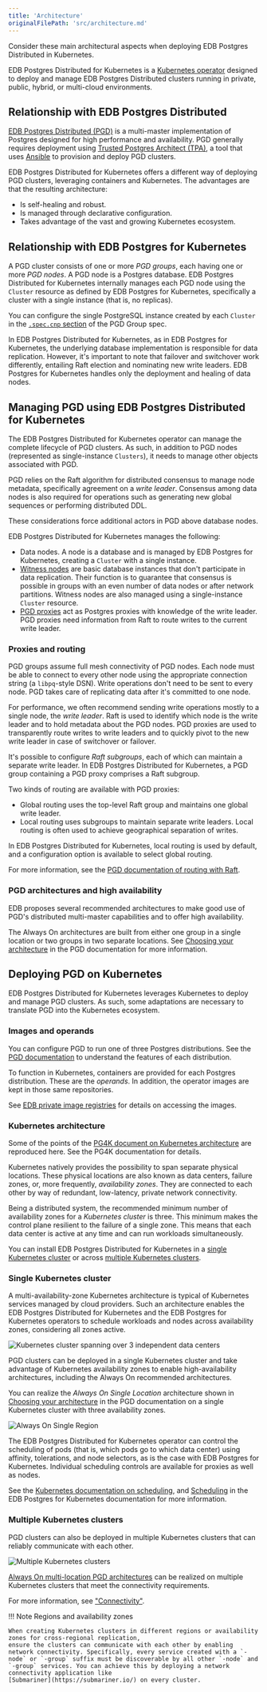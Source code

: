 ```yaml
---
title: 'Architecture'
originalFilePath: 'src/architecture.md'
---
```


Consider these main architectural aspects 
when deploying EDB Postgres Distributed in Kubernetes.

EDB Postgres Distributed for Kubernetes is a
[Kubernetes operator](https://kubernetes.io/docs/concepts/extend-kubernetes/operator/)
designed to deploy and manage EDB Postgres Distributed clusters
running in private, public, hybrid, or multi-cloud environments.

## Relationship with EDB Postgres Distributed

[EDB Postgres Distributed (PGD)](https://www.enterprisedb.com/docs/pgd/latest/)
is a multi-master implementation of Postgres designed for high performance and 
availability.
PGD generally requires deployment using
[Trusted Postgres Architect (TPA)](/pgd/latest/deploy-config/deploy-tpa/deploying/),
a tool that uses [Ansible](https://www.ansible.com) to provision and
deploy PGD clusters.

EDB Postgres Distributed for Kubernetes offers a different way of deploying PGD clusters, leveraging containers
and Kubernetes. The advantages are that the resulting architecture:

-   Is self-healing and robust.
-   Is managed through declarative configuration.
-   Takes advantage of the vast and growing Kubernetes ecosystem.

## Relationship with EDB Postgres for Kubernetes

A PGD cluster consists of one or more *PGD groups*, each having one or more *PGD
nodes*. A PGD node is a Postgres database. EDB Postgres Distributed for Kubernetes internally
manages each PGD node using the `Cluster` resource as defined by EDB Postgres
for Kubernetes, specifically a cluster with a single instance (that is, no
replicas).

You can configure the single PostgreSQL instance created by each `Cluster` in the
[`.spec.cnp` section](pg4k-pgd.v1beta1.md#pgd-k8s-enterprisedb-io-v1beta1-CnpConfiguration)
of the PGD Group spec.

In EDB Postgres Distributed for Kubernetes, as in EDB Postgres for Kubernetes, the underlying database implementation is responsible
for data replication. However, it's important to note that failover and
switchover work differently, entailing Raft election and nominating new
write leaders. EDB Postgres for Kubernetes handles only the deployment and healing of data nodes.

## Managing PGD using EDB Postgres Distributed for Kubernetes

The EDB Postgres Distributed for Kubernetes operator can manage the complete lifecycle of PGD clusters. As
such, in addition to PGD nodes (represented as single-instance `Clusters`), it
needs to manage other objects associated with PGD.

PGD relies on the Raft algorithm for distributed consensus to manage node
metadata, specifically agreement on a *write leader*. Consensus among data
nodes is also required for operations such as generating new global sequences
or performing distributed DDL.

These considerations force additional actors in PGD above database nodes.

EDB Postgres Distributed for Kubernetes manages the following:

-   Data nodes. A node is a database and is managed
    by EDB Postgres for Kubernetes, creating a `Cluster` with a single instance.
-   [Witness nodes](/pgd/latest/nodes/witness_nodes/)
    are basic database instances that don't participate in data
    replication. Their function is to guarantee that consensus is possible in
    groups with an even number of data nodes or after network partitions. Witness
    nodes are also managed using a single-instance `Cluster` resource.
-   [PGD proxies](/pgd/latest/routing/proxy/)
    act as Postgres proxies with knowledge of the write leader. PGD proxies need
    information from Raft to route writes to the current write leader.

### Proxies and routing

PGD groups assume full mesh connectivity of PGD nodes. Each node must be able to
connect to every other node using the appropriate connection string (a
`libpq`-style DSN). Write operations don't need to be sent to every node. PGD 
takes care of replicating data after it's committed to one node.

For performance, we often recommend sending write operations mostly to a
single node, the  *write leader*. Raft is used to identify which node is the
write leader and to hold metadata about the PGD nodes. PGD proxies are used to
transparently route writes to write leaders and to quickly pivot to the new
write leader in case of switchover or failover.

It's possible to configure *Raft subgroups*, each of which can maintain a
separate write leader. In EDB Postgres Distributed for Kubernetes, a PGD group containing a PGD proxy
comprises a Raft subgroup.

Two kinds of routing are available with PGD proxies:

-   Global routing uses the top-level Raft group and maintains one global write
    leader.
-   Local routing uses subgroups to maintain separate write leaders. Local
    routing is often used to achieve geographical separation of writes.

In EDB Postgres Distributed for Kubernetes, local routing is used by default, and a configuration option is
available to select global routing.

For more information, see the
[PGD documentation of routing with Raft](https://www.enterprisedb.com/docs/pgd/latest/routing/raft/).

### PGD architectures and high availability

EDB proposes several recommended architectures to make good use of PGD's
distributed multi-master capabilities and to offer high availability. 

The Always On architectures are built from either one group in a single location
or two groups in two separate locations.
See [Choosing your architecture](/pgd/latest/planning/architectures/) in the PGD documentation
for more information.

## Deploying PGD on Kubernetes

EDB Postgres Distributed for Kubernetes leverages Kubernetes to deploy and manage PGD clusters. As such, some
adaptations are necessary to translate PGD into the Kubernetes ecosystem.

### Images and operands

You can configure PGD to run one of three Postgres distributions. See the
[PGD documentation](/pgd/latest/planning/choosing_server/)
to understand the features of each distribution.

To function in Kubernetes, containers are provided for each Postgres
distribution. These are the *operands*.
In addition, the operator images are kept in those same repositories.

See [EDB private image registries](identify_images/private_registries.md)
for details on accessing the images.

### Kubernetes architecture

Some of the points of the
[PG4K document on Kubernetes architecture](/postgres_for_kubernetes/latest/architecture/)
are reproduced here. See the PG4K documentation for details.

Kubernetes natively provides the possibility to span separate physical locations.
These physical locations are also known as data centers, failure zones, or, more frequently, *availability
zones*. They are connected to each other by way of redundant, low-latency, private network
connectivity.

Being a distributed system, the recommended minimum number of availability zones
for a *Kubernetes cluster* is three. This minimum makes the control plane
resilient to the failure of a single zone. This means that each data center is
active at any time and can run workloads simultaneously.

You can install EDB Postgres Distributed for Kubernetes in a
[single Kubernetes cluster](#single-kubernetes-cluster)
or across
[multiple Kubernetes clusters](#multiple-kubernetes-clusters).

### Single Kubernetes cluster

A multi-availability-zone Kubernetes architecture is typical of Kubernetes
services managed by cloud providers. Such an architecture enables the EDB Postgres Distributed for Kubernetes
and the EDB Postgres for Kubernetes operators to schedule workloads and nodes across availability
zones, considering all zones active.

![Kubernetes cluster spanning over 3 independent data centers](./images/k8s-architecture-3-az.png)

PGD clusters can be deployed in a single Kubernetes cluster and take advantage
of Kubernetes availability zones to enable high-availability architectures,
including the Always On recommended architectures.

You can realize the *Always On Single Location* architecture shown in
[Choosing your architecture](/pgd/latest/planning/architectures/) in the PGD documentation on
a single Kubernetes cluster with three availability zones.

![Always On Single Region](./images/always_on_1x3_updated.png)

The EDB Postgres Distributed for Kubernetes operator can control the scheduling of pods (that is, which pods go
to which data center) using affinity, tolerations, and node selectors, as is the
case with EDB Postgres for Kubernetes. Individual scheduling controls are available for proxies as well
as nodes.

See the
[Kubernetes documentation on scheduling](https://kubernetes.io/docs/concepts/scheduling-eviction/),
and [Scheduling](/postgres_for_kubernetes/latest/scheduling/) in the EDB Postgres for Kubernetes documentation
for more information.

### Multiple Kubernetes clusters

PGD clusters can also be deployed in multiple Kubernetes clusters that can
reliably communicate with each other.

![Multiple Kubernetes clusters](./images/k8s-architecture-multi.png)

[Always On multi-location PGD architectures](/pgd/latest/planning/architectures/)
can be realized on multiple Kubernetes clusters that meet the connectivity
requirements.

For more information, see ["Connectivity"](connectivity.md).

!!! Note Regions and availability zones

    When creating Kubernetes clusters in different regions or availability zones for cross-regional replication, 
    ensure the clusters can communicate with each other by enabling network connectivity. Specifically, every service created with a `-node` or `-group` suffix must be discoverable by all other `-node` and `-group` services. You can achieve this by deploying a network connectivity application like 
    [Submariner](https://submariner.io/) on every cluster. 
